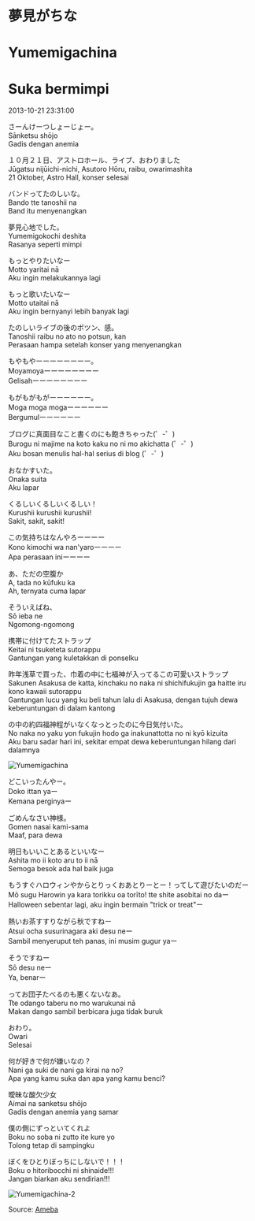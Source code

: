 # 夢見がちな  
# Yumemigachina  
# Suka bermimpi  

2013-10-21 23:31:00  

さーんけーつしょーじょー。  
Sānketsu shōjo  
Gadis dengan anemia  

１０月２１日、アストロホール、ライブ、おわりました  
Jūgatsu nijūichi-nichi, Asutoro Hōru, raibu, owarimashita  
21 Oktober, Astro Hall, konser selesai  

バンドってたのしいな。  
Bando tte tanoshii na  
Band itu menyenangkan  

夢見心地でした。  
Yumemigokochi deshita  
Rasanya seperti mimpi  

もっとやりたいなー  
Motto yaritai nā  
Aku ingin melakukannya lagi  

もっと歌いたいなー  
Motto utaitai nā  
Aku ingin bernyanyi lebih banyak lagi  

たのしいライブの後のポツン、感。  
Tanoshii raibu no ato no potsun, kan  
Perasaan hampa setelah konser yang menyenangkan  

もやもやーーーーーーーー。  
Moyamoyaーーーーーーーー  
Gelisahーーーーーーーー  

もがもがもがーーーーーー。  
Moga moga mogaーーーーーー  
Bergumulーーーーーー  

ブログに真面目なこと書くのにも飽きちゃった(゜-゜)  
Burogu ni majime na koto kaku no ni mo akichatta (゜-゜)  
Aku bosan menulis hal-hal serius di blog (゜-゜)  

おなかすいた。  
Onaka suita  
Aku lapar  

くるしいくるしいくるしい！  
Kurushii kurushii kurushii!  
Sakit, sakit, sakit!  

この気持ちはなんやろーーーー  
Kono kimochi wa nan'yaroーーーー  
Apa perasaan iniーーーー  

あ、ただの空腹か  
A, tada no kūfuku ka  
Ah, ternyata cuma lapar  

そういえばね、  
Sō ieba ne  
Ngomong-ngomong  

携帯に付けてたストラップ  
Keitai ni tsuketeta sutorappu  
Gantungan yang kuletakkan di ponselku  

昨年浅草で買った、巾着の中に七福神が入ってるこの可愛いストラップ  
Sakunen Asakusa de katta, kinchaku no naka ni shichifukujin ga haitte iru kono kawaii sutorappu  
Gantungan lucu yang ku beli tahun lalu di Asakusa, dengan tujuh dewa keberuntungan di dalam kantong  

の中の約四福神程がいなくなっとったのに今日気付いた。  
No naka no yaku yon fukujin hodo ga inakunattotta no ni kyō kizuita  
Aku baru sadar hari ini, sekitar empat dewa keberuntungan hilang dari dalamnya  

![Yumemigachina](./Yumemigachina.jpg)

どこいったんやー。  
Doko ittan yaー  
Kemana perginyaー  

ごめんなさい神様。  
Gomen nasai kami-sama  
Maaf, para dewa  

明日もいいことあるといいなー  
Ashita mo ii koto aru to ii nā  
Semoga besok ada hal baik juga  

もうすぐハロウィンやからとりっくおあとりーとー！ってして遊びたいのだー  
Mō sugu Harowin ya kara torikku oa torīto! tte shite asobitai no daー  
Halloween sebentar lagi, aku ingin bermain "trick or treat"ー  

熱いお茶すすりながら秋ですねー  
Atsui ocha susurinagara aki desu neー  
Sambil menyeruput teh panas, ini musim gugur yaー  

そうですねー  
Sō desu neー  
Ya, benarー  

ってお団子たべるのも悪くないなあ。  
Tte odango taberu no mo warukunai nā  
Makan dango sambil berbicara juga tidak buruk  

おわり。  
Owari  
Selesai  

何が好きで何が嫌いなの？  
Nani ga suki de nani ga kirai na no?  
Apa yang kamu suka dan apa yang kamu benci?  

曖昧な酸欠少女  
Aimai na sanketsu shōjo  
Gadis dengan anemia yang samar  

僕の側にずっといてくれよ  
Boku no soba ni zutto ite kure yo  
Tolong tetap di sampingku  

ぼくをひとりぼっちにしないで！！！  
Boku o hitoribocchi ni shinaide!!!  
Jangan biarkan aku sendirian!!!

![Yumemigachina-2](./Yumemigachina-2.jpg)

Source: [Ameba](https://ameblo.jp/arihara6/entry-11647005910.html)